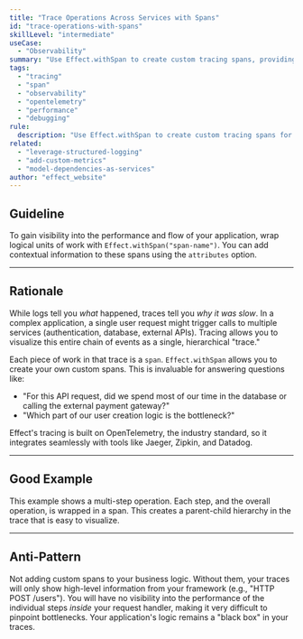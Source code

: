 ```yaml
---
title: "Trace Operations Across Services with Spans"
id: "trace-operations-with-spans"
skillLevel: "intermediate"
useCase:
  - "Observability"
summary: "Use Effect.withSpan to create custom tracing spans, providing detailed visibility into the performance and flow of your application's operations."
tags:
  - "tracing"
  - "span"
  - "observability"
  - "opentelemetry"
  - "performance"
  - "debugging"
rule:
  description: "Use Effect.withSpan to create custom tracing spans for important operations."
related:
  - "leverage-structured-logging"
  - "add-custom-metrics"
  - "model-dependencies-as-services"
author: "effect_website"
---
```


## Guideline

To gain visibility into the performance and flow of your application, wrap logical units of work with `Effect.withSpan("span-name")`. You can add contextual information to these spans using the `attributes` option.

---

## Rationale

While logs tell you *what* happened, traces tell you *why it was slow*. In a complex application, a single user request might trigger calls to multiple services (authentication, database, external APIs). Tracing allows you to visualize this entire chain of events as a single, hierarchical "trace."

Each piece of work in that trace is a `span`. `Effect.withSpan` allows you to create your own custom spans. This is invaluable for answering questions like:
-   "For this API request, did we spend most of our time in the database or calling the external payment gateway?"
-   "Which part of our user creation logic is the bottleneck?"

Effect's tracing is built on OpenTelemetry, the industry standard, so it integrates seamlessly with tools like Jaeger, Zipkin, and Datadog.

---

## Good Example

This example shows a multi-step operation. Each step, and the overall operation, is wrapped in a span. This creates a parent-child hierarchy in the trace that is easy to visualize.

<Example path="./src/trace-operations-with-spans.ts" />

---

## Anti-Pattern

Not adding custom spans to your business logic. 
Without them, your traces will only show high-level information from your framework (e.g., "HTTP POST /users"). 
You will have no visibility into the performance of the individual steps *inside* your request handler, making it very difficult to pinpoint bottlenecks. Your application's logic remains a "black box" in your traces.